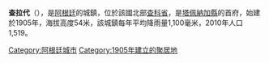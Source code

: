 '''查拉代'''（{{lang-es|Charadai}}），是[[阿根廷|阿根廷]]的城鎮，位於該國北部[[查科省|查科省]]，是[[塔佩納加縣|塔佩納加縣]]的首府，始建於1905年，海拔高度54米，該城鎮每年平均降雨量1,100毫米，2010年人口1,519。

{{Argentina-geo-stub}}
[[Category:阿根廷城市|Category:阿根廷城市]]
[[Category:1905年建立的聚居地|Category:1905年建立的聚居地]]